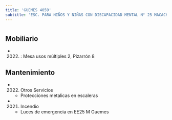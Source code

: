 ```yaml
---
title: 'GUEMES 4059'
subtitle: 'ESC. PARA NIÑOS Y NIÑAS CON DISCAPACIDAD MENTAL N° 25 MACACHA GÜEMES'
---
```


#


## Mobiliario

*  (2022) : Mesa usos múltiples 2, Pizarrón 8 





## Mantenimiento

*  (2022) Otros Servicios 
    + Protecciones metalicas en escaleras

*  (2021) Incendio 
    + Luces de emergencia en EE25 M Guemes



